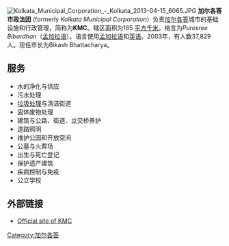 [[File:Kolkata_Municipal_Corporation_-_Kolkata_2013-04-15_6065.JPG|thumb]]
'''加尔各答市政法团''' (formerly ''Kolkata Municipal Corporation''）负责[[加尔各答|加尔各答]]城市的基础设施和行政管理，简称为'''KMC'''。辖区面积为185 [[平方千米|平方千米]]。格言为''Purosree Bibardhan''（[[孟加拉语|孟加拉语]]）。语言使用[[孟加拉语|孟加拉语]]和[[英语|英语]]。2003年，有人数37,829人。现任市长为Bikash Bhattacharya。
== 服务 ==

* 水的净化与供应
* 污水处理
* [[垃圾处理|垃圾处理]]与清洁街道
* 固体废物处理
* 建筑与公路、街道、立交桥养护
* 道路照明
* 维护公园和开放空间
* 公墓与火葬场
* 出生与死亡登记
* 保护遗产建筑
* 疾病控制与免疫
* 公立学校

== 外部链接 ==
*[http://www.kolkatamycity.com Official site of KMC]{{Wayback|url=http://www.kolkatamycity.com/ |date=20111004234833 }}

[[Category:加尔各答|Category:加尔各答]]